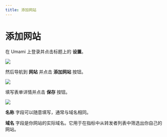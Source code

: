 ```yaml
---
title: 添加网站
---
```


# 添加网站

在 Umami 上登录并点击标题上的 **设置**。

<img src="/images/v2/navbar-settings.png" />

然后导航到 **网站** 并点击 **添加网站** 按钮。

<img src="/images/v2/website-add.png" />

填写表单详情并点击 **保存** 按钮。

<img src="/images/v2/website-add-form.png" />

**名称** 字段可以随意填写，通常与域名相同。

**域名** 字段是你网站的实际域名。它用于在指标中从转发者列表中筛选出你自己的网站。
